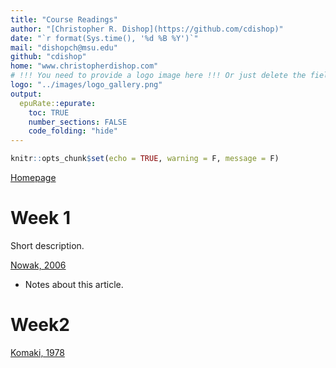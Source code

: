 ```yaml
---
title: "Course Readings"
author: "[Christopher R. Dishop](https://github.com/cdishop)"
date: "`r format(Sys.time(), '%d %B %Y')`"
mail: "dishopch@msu.edu"
github: "cdishop"
home: "www.christopherdishop.com"
# !!! You need to provide a logo image here !!! Or just delete the field for no logo
logo: "../images/logo_gallery.png"
output:
  epuRate::epurate:
    toc: TRUE
    number_sections: FALSE
    code_folding: "hide"
---
```


```r
knitr::opts_chunk$set(echo = TRUE, warning = F, message = F)
```

[Homepage](https://cdishop.github.io/course_skeleton)

# Week 1{#week1}

Short description.

[Nowak, 2006](https://github.com/Cdishop/course_skeleton/raw/master/materials/readings/nowak_2006.pdf)

- Notes about this article.


# Week2{#week2}

[Komaki, 1978](https://github.com/Cdishop/course_skeleton/raw/master/materials/readings/komaki_1978.pdf)






